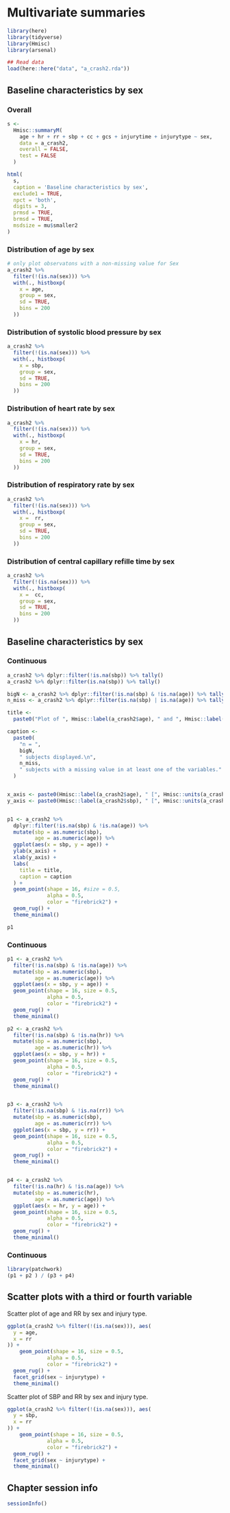 
#  Multivariate summaries

```r
library(here)
library(tidyverse)
library(Hmisc)
library(arsenal)

## Read data 
load(here::here("data", "a_crash2.rda"))
```



## Baseline characteristics by sex


### Overall 


```r
s <-
  Hmisc::summaryM(
    age + hr + rr + sbp + cc + gcs + injurytime + injurytype ~ sex,
    data = a_crash2,
    overall = FALSE,
    test = FALSE
  )

html(
  s,
  caption = 'Baseline characteristics by sex',
  exclude1 = TRUE,
  npct = 'both',
  digits = 3,
  prmsd = TRUE,
  brmsd = TRUE,
  msdsize = mu$smaller2
)
```



### Distribution of age by sex

```r
# only plot observatons with a non-missing value for Sex
a_crash2 %>%
  filter(!(is.na(sex))) %>%
  with(., histboxp(
    x = age,
    group = sex,
    sd = TRUE,
    bins = 200
  ))


```

### Distribution of systolic blood pressure by sex


```r
a_crash2 %>%
  filter(!(is.na(sex))) %>%
  with(., histboxp(
    x = sbp,
    group = sex,
    sd = TRUE,
    bins = 200
  ))
```


### Distribution of heart rate by sex

```r
a_crash2 %>%
  filter(!(is.na(sex))) %>%
  with(., histboxp(
    x = hr,
    group = sex,
    sd = TRUE,
    bins = 200
  ))
```


### Distribution of respiratory rate by sex

```r
a_crash2 %>%
  filter(!(is.na(sex))) %>%
  with(., histboxp(
    x =  rr,
    group = sex,
    sd = TRUE,
    bins = 200
  ))
```


### Distribution of central capillary refille time by sex

```r
a_crash2 %>%
  filter(!(is.na(sex))) %>%
  with(., histboxp(
    x =  cc,
    group = sex,
    sd = TRUE,
    bins = 200
  ))
```


## Baseline characteristics by sex 

### Continuous 

```r

a_crash2 %>% dplyr::filter(!is.na(sbp)) %>% tally()
a_crash2 %>% dplyr::filter(is.na(sbp)) %>% tally()

bigN <- a_crash2 %>% dplyr::filter(!is.na(sbp) & !is.na(age)) %>% tally()
n_miss <- a_crash2 %>% dplyr::filter(is.na(sbp) | is.na(age)) %>% tally()

title <-
  paste0("Plot of ", Hmisc::label(a_crash2$age), " and ", Hmisc::label(a_crash2$sbp))

caption <-
  paste0(
    "n = ",
    bigN,
    " subjects displayed.\n",
    n_miss,
    " subjects with a missing value in at least one of the variables."
  )


x_axis <- paste0(Hmisc::label(a_crash2$age), " [", Hmisc::units(a_crash2$age), "]")
y_axis <- paste0(Hmisc::label(a_crash2$sbp), " [", Hmisc::units(a_crash2$sbp), "]")


p1 <- a_crash2 %>%
  dplyr::filter(!is.na(sbp) & !is.na(age)) %>%
  mutate(sbp = as.numeric(sbp), 
         age = as.numeric(age)) %>%
  ggplot(aes(x = sbp, y = age)) +
  ylab(x_axis) +
  xlab(y_axis) +
  labs(
    title = title,
    caption = caption
  ) +
  geom_point(shape = 16, #size = 0.5,
             alpha = 0.5,
             color = "firebrick2") +
  geom_rug() +
  theme_minimal()

p1

```

### Continuous

```r
p1 <- a_crash2 %>%
  filter(!is.na(sbp) & !is.na(age)) %>%
  mutate(sbp = as.numeric(sbp), 
         age = as.numeric(age)) %>%
  ggplot(aes(x = sbp, y = age)) +
  geom_point(shape = 16, size = 0.5,
             alpha = 0.5,
             color = "firebrick2") +
  geom_rug() +
  theme_minimal()

p2 <- a_crash2 %>%
  filter(!is.na(sbp) & !is.na(hr)) %>%
  mutate(sbp = as.numeric(sbp), 
         age = as.numeric(hr)) %>%
  ggplot(aes(x = sbp, y = hr)) +
  geom_point(shape = 16, size = 0.5,
             alpha = 0.5,
             color = "firebrick2") +
  geom_rug() +
  theme_minimal()


p3 <- a_crash2 %>%
  filter(!is.na(sbp) & !is.na(rr)) %>%
  mutate(sbp = as.numeric(sbp), 
         age = as.numeric(rr)) %>%
  ggplot(aes(x = sbp, y = rr)) +
  geom_point(shape = 16, size = 0.5,
             alpha = 0.5,
             color = "firebrick2") +
  geom_rug() +
  theme_minimal()


p4 <- a_crash2 %>%
  filter(!is.na(hr) & !is.na(age)) %>%
  mutate(sbp = as.numeric(hr), 
         age = as.numeric(age)) %>%
  ggplot(aes(x = hr, y = age)) +
  geom_point(shape = 16, size = 0.5,
             alpha = 0.5,
             color = "firebrick2") +
  geom_rug() +
  theme_minimal()

```


### Continuous

```r

library(patchwork)
(p1 + p2 ) / (p3 + p4)
```


## Scatter plots with a third or fourth variable

Scatter plot of age and RR by sex and injury type.


```r
ggplot(a_crash2 %>% filter(!(is.na(sex))), aes(
  y = age,
  x = rr
)) +
    geom_point(shape = 16, size = 0.5,
             alpha = 0.5,
             color = "firebrick2") +
  geom_rug() +
  facet_grid(sex ~ injurytype) +
  theme_minimal()
```


Scatter plot of SBP and RR by sex and injury type.

```r
ggplot(a_crash2 %>% filter(!(is.na(sex))), aes(
  y = sbp,
  x = rr
)) +
    geom_point(shape = 16, size = 0.5,
             alpha = 0.5,
             color = "firebrick2") +
  geom_rug() +
  facet_grid(sex ~ injurytype) +
  theme_minimal()
```





## Chapter session info

```r
sessionInfo()
```
